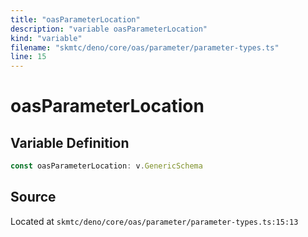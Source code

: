 ```yaml
---
title: "oasParameterLocation"
description: "variable oasParameterLocation"
kind: "variable"
filename: "skmtc/deno/core/oas/parameter/parameter-types.ts"
line: 15
---
```


# oasParameterLocation

## Variable Definition

```typescript
const oasParameterLocation: v.GenericSchema
```

## Source

Located at `skmtc/deno/core/oas/parameter/parameter-types.ts:15:13`
